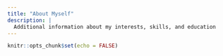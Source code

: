 ```yaml
---
title: "About Myself"
description: |
  Additional information about my interests, skills, and education
---
```


```r
knitr::opts_chunk$set(echo = FALSE)
```


